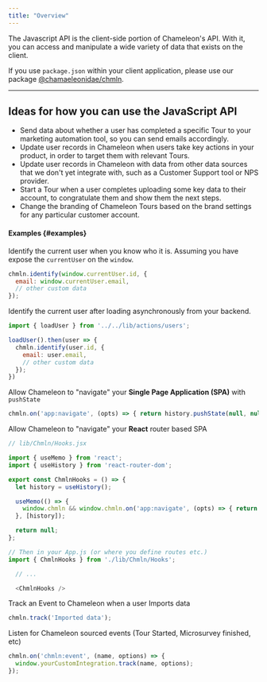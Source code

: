 ```yaml
---
title: "Overview"
---
```



The Javascript API is the client-side portion of Chameleon's API. With it, you can access and manipulate a wide variety of data that exists on the client.

<Note>If you use `package.json` within your client application, please use our package [@chamaeleonidae/chmln](https://www.npmjs.com/package/@chamaeleonidae/chmln).</Note>

---


## Ideas for how you can use the JavaScript API

- Send data about whether a user has completed a specific Tour to your marketing automation tool, so you can send emails accordingly.
- Update user records in Chameleon when users take key actions in your product, in order to target them with relevant Tours.
- Update user records in Chameleon with data from other data sources that we don't yet integrate with, such as a Customer Support tool or NPS provider.
- Start a Tour when a user completes uploading some key data to their account, to congratulate them and show them the next steps.
- Change the branding of Chameleon Tours based on the brand settings for any particular customer account.


#### Examples {#examples}

Identify the current user when you know who it is. Assuming you have expose the `currentUser` on the `window`.

```javascript
chmln.identify(window.currentUser.id, {
  email: window.currentUser.email,
  // other custom data
});
```

Identify the current user after loading asynchronously from your backend.

```javascript
import { loadUser } from '../../lib/actions/users';

loadUser().then(user => {
  chmln.identify(user.id, {
    email: user.email,
    // other custom data
  });
})
```

Allow Chameleon to "navigate" your **Single Page Application (SPA)** with `pushState`

```javascript
chmln.on('app:navigate', (opts) => { return history.pushState(null, null, opts.to); });
```


Allow Chameleon to "navigate" your **React** router based SPA

```javascript
// lib/Chmln/Hooks.jsx

import { useMemo } from 'react';
import { useHistory } from 'react-router-dom';

export const ChmlnHooks = () => {
  let history = useHistory();

  useMemo(() => {
    window.chmln && window.chmln.on('app:navigate', (opts) => { return history.push(opts.to); });
  }, [history]);

  return null;
};

// Then in your App.js (or where you define routes etc.)
import { ChmlnHooks } from './lib/Chmln/Hooks';

  // ...

  <ChmlnHooks />

```

Track an Event to Chameleon when a user Imports data

```javascript
chmln.track('Imported data');
```


Listen for Chameleon sourced events (Tour Started, Microsurvey finished, etc)

```javascript
chmln.on('chmln:event', (name, options) => {
  window.yourCustomIntegration.track(name, options);
});


```